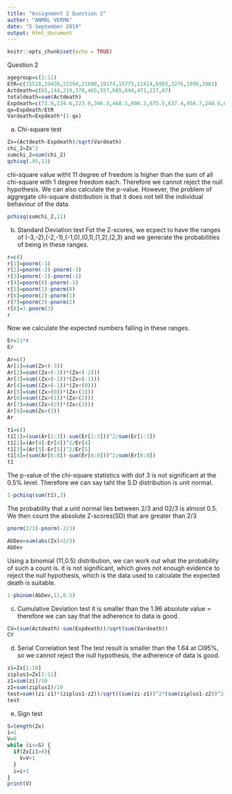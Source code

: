 ```yaml
---
title: "Assignment 2 Question 2"
author: "ANMOL VERMA"
date: "5 September 2019"
output: html_document
---
```


```r
knitr::opts_chunk$set(echo = TRUE)
```

Question 2
```r
agegroup=c(1:11)
EtR=c(15518,19428,21594,21890,19174,15775,11414,6993,3276,1096,2001)
Actdeath=c(65,144,219,378,465,557,685,644,471,217,67)
totaldeath=sum(Actdeath)
Expdeath=c(73.9,134.6,223.9,346.3,468.1,600.2,675.5,637.4,458.7,240.6,61.4)
qx=Expdeath/EtR
Vardeath=Expdeath*(1-qx)
```
a) Chi-square test
```r
Zx=(Actdeath-Expdeath)/sqrt(Vardeath)
chi_2=Zx^2
sumchi_2=sum(chi_2)
qchisq(.95,11)
```
chi-square value witht 11 degree of freedom is higher than the sum of all chi-square with 
1 degree freedom each. Therefore we cannot reject the null hypothesis. We can also calculate 
the p-value.
However, the problem of aggregate chi-square distribution is that it does not tell the
individual behaviour of the data.
```r
pchisq(sumchi_2,11)
```

b) Standard Deviation test
Fot the Z-scores, we ecpect to have the ranges of (-3,-2),(-2,-1),(-1,0),(0,1),(1,2),(2,3)
and we generate the probabilities of being in these ranges.
```r
r=c()
r[1]=pnorm(-3)
r[2]=pnorm(-2)-pnorm(-3)
r[3]=pnorm(-1)-pnorm(-2)
r[4]=pnorm(0)-pnorm(-1)
r[5]=pnorm(1)-pnorm(0)
r[6]=pnorm(2)-pnorm(1)
r[7]=pnorm(3)-pnorm(2)
r[8]=1-pnorm(3)
r
```
Now we calculate the expected numbers falling in these ranges.
```r
Er=11*r
Er
```

```r
Ar=c()
Ar[1]=sum(Zx<(-3))
Ar[2]=sum((Zx>(-3))*(Zx<(-2)))
Ar[3]=sum((Zx>(-2))*(Zx<(-1)))
Ar[4]=sum((Zx>(-1))*(Zx<(0)))
Ar[5]=sum((Zx>(0))*(Zx<(1)))
Ar[6]=sum((Zx>(1))*(Zx<(2)))
Ar[7]=sum((Zx>(2))*(Zx<(3)))
Ar[8]=sum(Zx>(3))
Ar

t1=c()
t1[1]=(sum(Ar[1:3])-sum(Er[1:3]))^2/sum(Er[1:3])
t1[2]=(Ar[4]-Er[4])^2/Er[4]
t1[3]=(Ar[5]-Er[5])^2/Er[5]
t1[4]=(sum(Ar[6:8])-sum(Er[6:8]))^2/sum(Er[6:8])
t1
```
The p-value of the chi-square statistics with dof 3 is not significant at the 0.5% level.
Therefore we can say taht the S.D distribution is unit normal.
```r
1-pchisq(sum(t1),3)
```
The probability that a unit normal lies between 2/3 and 02/3 is almost 0.5.
We then count the absolute Z-scores(SD) that are greater than 2/3
```r
pnorm(2/3)-pnorm(-2/3)
```

```r
AbDev=sum(abs(Zx)>2/3)
AbDev
```

Using a binomial (11,0.5) distribution, we can work out what the probability of such a count is.
it is not significant, which gives not enough evidence to reject the null hypothesis, which 
is the data used to calculate the expected death is suitable.
```r
1-pbinom(AbDev,11,0.5)
```
c) Cumulative Deviation test
it is smaller than the 1.96 absolute value = therefore we can say that the adherence to data 
is good.
```r
CV=(sum(Actdeath)-sum(Expdeath))/sqrt(sum(Vardeath))
CV
``` 
d) Serial Correlation test
The test result is smaller than the 1.64 at CI95%, so we cannot reject the null hypothesis, the adherence of data is good. 
```r
zi=Zx[1:10]
ziplus1=Zx[2:11]
z1=sum(zi)/10
z2=sum(ziplus1)/10
test=sum((zi-z1)*(ziplus1-z2))/sqrt((sum(zi-z1))^2*(sum(ziplus1-z2))^2)
test
```
e) Sign test
```r
S=length(Zx)
i=1
V=0
while (i<=S) {
  if(Zx[i]>0){
    V=V+1
  }
  i=i+1
}
print(V)
```

